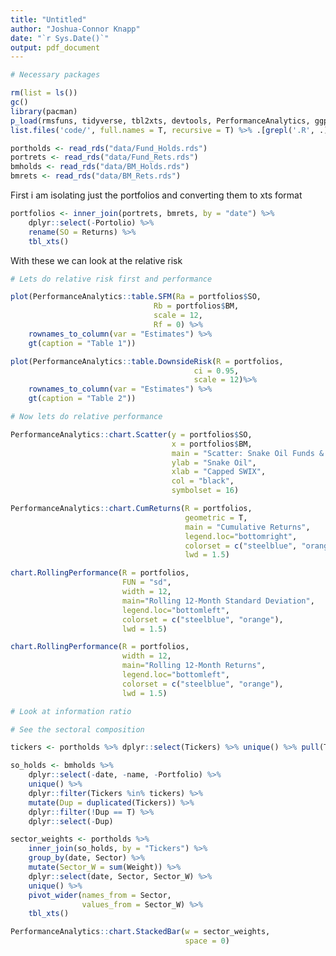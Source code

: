 ```yaml
---
title: "Untitled"
author: "Joshua-Connor Knapp"
date: "`r Sys.Date()`"
output: pdf_document
---
```


```r
# Necessary packages

rm(list = ls()) 
gc()
library(pacman)
p_load(rmsfuns, tidyverse, tbl2xts, devtools, PerformanceAnalytics, ggplot2, TTR, RcppRoll, xts, knitr, gt)
list.files('code/', full.names = T, recursive = T) %>% .[grepl('.R', .)] %>% as.list() %>% walk(~source(.))
```

```r
portholds <- read_rds("data/Fund_Holds.rds")
portrets <- read_rds("data/Fund_Rets.rds")
bmholds <- read_rds("data/BM_Holds.rds")
bmrets <- read_rds("data/BM_Rets.rds")
```

First i am isolating just the portfolios and converting them to xts format

```r
portfolios <- inner_join(portrets, bmrets, by = "date") %>% 
    dplyr::select(-Portolio) %>% 
    rename(SO = Returns) %>% 
    tbl_xts()
```

With these we can look at the relative risk

```r
# Lets do relative risk first and performance

plot(PerformanceAnalytics::table.SFM(Ra = portfolios$SO,
                                Rb = portfolios$BM, 
                                scale = 12,
                                Rf = 0) %>% 
    rownames_to_column(var = "Estimates") %>% 
    gt(caption = "Table 1"))

plot(PerformanceAnalytics::table.DownsideRisk(R = portfolios,
                                         ci = 0.95,
                                         scale = 12)%>% 
    rownames_to_column(var = "Estimates") %>% 
    gt(caption = "Table 2"))

# Now lets do relative performance

PerformanceAnalytics::chart.Scatter(y = portfolios$SO,
                                    x = portfolios$BM,
                                    main = "Scatter: Snake Oil Funds & Capped SWIX",
                                    ylab = "Snake Oil", 
                                    xlab = "Capped SWIX",
                                    col = "black", 
                                    symbolset = 16)

PerformanceAnalytics::chart.CumReturns(R = portfolios,
                                       geometric = T,
                                       main = "Cumulative Returns",
                                       legend.loc="bottomright",
                                       colorset = c("steelblue", "orange"),
                                       lwd = 1.5)

chart.RollingPerformance(R = portfolios,
                         FUN = "sd",
                         width = 12, 
                         main="Rolling 12-Month Standard Deviation", 
                         legend.loc="bottomleft",
                         colorset = c("steelblue", "orange"),
                         lwd = 1.5)

chart.RollingPerformance(R = portfolios, 
                         width = 12,
                         main="Rolling 12-Month Returns", 
                         legend.loc="bottomleft",
                         colorset = c("steelblue", "orange"),
                         lwd = 1.5)

# Look at information ratio
```
```r
# See the sectoral composition

tickers <- portholds %>% dplyr::select(Tickers) %>% unique() %>% pull(Tickers)

so_holds <- bmholds %>% 
    dplyr::select(-date, -name, -Portfolio) %>% 
    unique() %>% 
    dplyr::filter(Tickers %in% tickers) %>% 
    mutate(Dup = duplicated(Tickers)) %>% 
    dplyr::filter(!Dup == T) %>% 
    dplyr::select(-Dup)

sector_weights <- portholds %>% 
    inner_join(so_holds, by = "Tickers") %>% 
    group_by(date, Sector) %>% 
    mutate(Sector_W = sum(Weight)) %>% 
    dplyr::select(date, Sector, Sector_W) %>% 
    unique() %>% 
    pivot_wider(names_from = Sector,
                values_from = Sector_W) %>% 
    tbl_xts()

PerformanceAnalytics::chart.StackedBar(w = sector_weights,
                                       space = 0)
```

